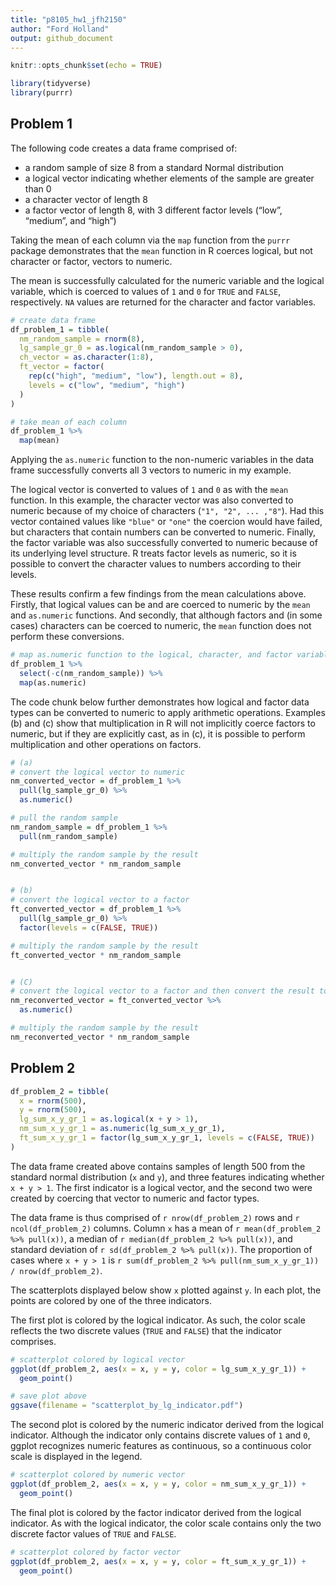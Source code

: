 ```yaml
---
title: "p8105_hw1_jfh2150"
author: "Ford Holland"
output: github_document
---
```


```r
knitr::opts_chunk$set(echo = TRUE)

library(tidyverse)
library(purrr)
```


## Problem 1

The following code creates a data frame comprised of:

* a random sample of size 8 from a standard Normal distribution
* a logical vector indicating whether elements of the sample are greater than 0
* a character vector of length 8
* a factor vector of length 8, with 3 different factor levels ("low", "medium", and "high")

Taking the mean of each column via the `map` function from the `purrr` package demonstrates that the `mean` function in R coerces logical, but not character or factor, vectors to numeric. 

The mean is successfully calculated for the numeric variable and the logical variable, which is coerced to values of `1` and `0` for `TRUE` and `FALSE`, respectively. `NA` values are returned for the character and factor variables. 


```r

# create data frame
df_problem_1 = tibble(
  nm_random_sample = rnorm(8),
  lg_sample_gr_0 = as.logical(nm_random_sample > 0),
  ch_vector = as.character(1:8),
  ft_vector = factor(
    rep(c("high", "medium", "low"), length.out = 8),
    levels = c("low", "medium", "high")
  )
)

# take mean of each column
df_problem_1 %>% 
  map(mean)

```


Applying the `as.numeric` function to the non-numeric variables in the data frame successfully converts all 3 vectors to numeric in my example.

The logical vector is converted to values of `1` and `0` as with the `mean` function. In this example, the character vector was also converted to numeric because of my choice of characters (`"1", "2", ... ,"8"`). Had this vector contained values like `"blue"` or `"one"` the coercion would have failed, but characters that contain numbers can be converted to numeric. Finally, the factor variable was also successfully converted to numeric because of its underlying level structure. R treats factor levels as numeric, so it is possible to convert the character values to numbers according to their levels.

These results confirm a few findings from the mean calculations above. Firstly, that logical values can be and are coerced to numeric by the `mean` and `as.numeric` functions. And secondly, that although factors and (in some cases) characters can be coerced to numeric, the `mean` function does not perform these conversions.


```r

# map as.numeric function to the logical, character, and factor variables
df_problem_1 %>% 
  select(-c(nm_random_sample)) %>% 
  map(as.numeric)

```


The code chunk below further demonstrates how logical and factor data types can be converted to numeric to apply arithmetic operations. Examples (b) and (c) show that multiplication in R will not implicitly coerce factors to numeric, but if they are explicitly cast, as in (c), it is possible to perform multiplication and other operations on factors.


```r

# (a)
# convert the logical vector to numeric 
nm_converted_vector = df_problem_1 %>% 
  pull(lg_sample_gr_0) %>% 
  as.numeric() 

# pull the random sample
nm_random_sample = df_problem_1 %>% 
  pull(nm_random_sample)

# multiply the random sample by the result
nm_converted_vector * nm_random_sample


# (b)
# convert the logical vector to a factor
ft_converted_vector = df_problem_1 %>% 
  pull(lg_sample_gr_0) %>% 
  factor(levels = c(FALSE, TRUE)) 

# multiply the random sample by the result
ft_converted_vector * nm_random_sample


# (C)
# convert the logical vector to a factor and then convert the result to numeric
nm_reconverted_vector = ft_converted_vector %>% 
  as.numeric()

# multiply the random sample by the result
nm_reconverted_vector * nm_random_sample

```


## Problem 2


```r

df_problem_2 = tibble(
  x = rnorm(500),
  y = rnorm(500),
  lg_sum_x_y_gr_1 = as.logical(x + y > 1),
  nm_sum_x_y_gr_1 = as.numeric(lg_sum_x_y_gr_1),
  ft_sum_x_y_gr_1 = factor(lg_sum_x_y_gr_1, levels = c(FALSE, TRUE))
)

```


The data frame created above contains samples of length 500 from the standard normal distribution (`x` and `y`), and three features indicating whether `x + y > 1`. The first indicator is a logical vector, and the second two were created by coercing that vector to numeric and factor types. 

The data frame is thus comprised of `r nrow(df_problem_2)` rows and `r ncol(df_problem_2)` columns. Column `x` has a mean of `r mean(df_problem_2 %>% pull(x))`, a median of `r median(df_problem_2 %>% pull(x))`, and standard deviation of `r sd(df_problem_2 %>% pull(x))`. The proportion of cases where `x + y > 1` is `r sum(df_problem_2 %>% pull(nm_sum_x_y_gr_1)) / nrow(df_problem_2)`.



The scatterplots displayed below show `x` plotted against `y`. In each plot, the points are colored by one of the three indicators. 

The first plot is colored by the logical indicator. As such, the color scale reflects the two discrete values (`TRUE` and `FALSE`) that the indicator comprises.


```r

# scatterplot colored by logical vector
ggplot(df_problem_2, aes(x = x, y = y, color = lg_sum_x_y_gr_1)) +
  geom_point()

# save plot above
ggsave(filename = "scatterplot_by_lg_indicator.pdf")

```


The second plot is colored by the numeric indicator derived from the logical indicator. Although the indicator only contains discrete values of `1` and `0`, ggplot recognizes numeric features as continuous, so a continuous color scale is displayed in the legend.


```r

# scatterplot colored by numeric vector
ggplot(df_problem_2, aes(x = x, y = y, color = nm_sum_x_y_gr_1)) +
  geom_point()

```


The final plot is colored by the factor indicator derived from the logical indicator. As with the logical indicator, the color scale contains only the two discrete factor values of `TRUE` and `FALSE`.


```r

# scatterplot colored by factor vector
ggplot(df_problem_2, aes(x = x, y = y, color = ft_sum_x_y_gr_1)) +
  geom_point()

```










